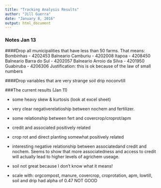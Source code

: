 ```yaml
---
title: "Tracking Analysis Results"
author: "Jill Guerra"
date: "January 8, 2016"
output: html_document
---
```


### Notes Jan 13 

####Drop all municipalities that have less than 50 farms. That means: 
Bombinhas - 4202453
Balneario Camburiu - 4202008
Itapoa - 4208450
Balneario Barra do Sul - 4202057
Balneario Arroio da Silva - 4201950
Guabiruba - 4206306
Justification: this is ok because of the law of small numbers 

####Drop variables that are very strange 
soil
drip
noconvtill 


###The current results (Jan 11)

- some heavy skew & kurtosis (look at excel sheet)
- very clear negativerelatioship between nochem and fertilizer. 
- some relationship  between fert and covercrop/croprot/apm
- credit and associated positively related 
- crop rot and direct planting somewhat positively related 
- interesting negative relationship between associatedand credit and nochem. Seems to show that more associatedness and access to credit will actually lead to higher levels of agrichem useage. 
- soil not great because I don't know what it means! 

- scale with:
orgcompost, manure, covercrop, croprotation, apm, lowtill, soil and drip had alpha of 0.47 NOT GOOD 




